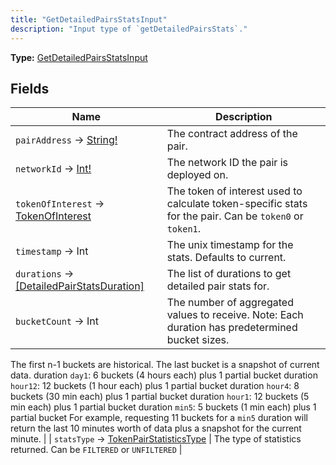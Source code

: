 ```yaml
---
title: "GetDetailedPairsStatsInput"
description: "Input type of `getDetailedPairsStats`."
---
```


**Type:** [GetDetailedPairsStatsInput](/api-reference/types/getdetailedpairsstatsinput)

## Fields

| Name | Description |
|------|-------------|
| `pairAddress` → [String!](/api-reference/types/string) | The contract address of the pair. |
| `networkId` → [Int!](/api-reference/types/int) | The network ID the pair is deployed on. |
| `tokenOfInterest` → [TokenOfInterest](/api-reference/types/tokenofinterest) | The token of interest used to calculate token-specific stats for the pair. Can be `token0` or `token1`. |
| `timestamp` → Int | The unix timestamp for the stats. Defaults to current. |
| `durations` → [[DetailedPairStatsDuration]](/api-reference/types/detailedpairstatsduration) | The list of durations to get detailed pair stats for. |
| `bucketCount` → Int | The number of aggregated values to receive. Note: Each duration has predetermined bucket sizes.
  The first n-1 buckets are historical. The last bucket is a snapshot of current data.
 duration `day1`: 6 buckets (4 hours each) plus 1 partial bucket
 duration `hour12`: 12 buckets (1 hour each) plus 1 partial bucket
 duration `hour4`: 8 buckets (30 min each) plus 1 partial bucket
 duration `hour1`: 12 buckets (5 min each) plus 1 partial bucket
 duration `min5`: 5 buckets (1 min each) plus 1 partial bucket
 For example, requesting 11 buckets for a `min5` duration will return the last 10 minutes worth of data plus a snapshot for the current minute. |
| `statsType` → [TokenPairStatisticsType](/api-reference/types/tokenpairstatisticstype) | The type of statistics returned. Can be `FILTERED` or `UNFILTERED` |

